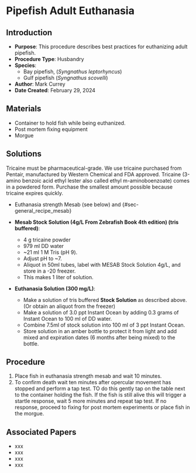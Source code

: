 # Pipefish Adult Euthanasia {#sec-husbandry_adult_syng_euth}

## Introduction

-   **Purpose**: This procedure describes best practices for euthanizing adult pipefish.
-   **Procedure Type**: Husbandry
-   **Species**:
    -   Bay pipefish, (*Syngnathus leptorhyncus*)
    -   Gulf pipefish (*Syngnathus scovelli*)
-   **Author**: Mark Currey   
-   **Date Created**: February 29, 2024

## Materials

-   Container to hold fish while being euthanized.
-   Post mortem fixing equipment
-   Morgue

## Solutions

::: {.callout-warning title="NOTES"}
Tricaine must be pharmaceutical-grade. We use tricaine purchased from Pentair, manufactured by Western Chemical and FDA approved. Tricaine (3-amino benzoic acid ethyl lester also called ethyl m-aminoboenzoate) comes in a powdered form. Purchase the smallest amount possible because tricaine expires quickly.
:::

-   Euthanasia strength Mesab (see below) and {#sec-general_recipe_mesab}

-   **Mesab Stock Solution (4g/L From Zebrafish Book 4th edition) (tris buffered)**:

    -   4 g tricaine powder
    -   979 ml DD water
    -   \~21 ml 1 M Tris (pH 9).
    -   Adjust pH to \~7.
    -   Aliquot in 50ml tubes, label with MESAB Stock Solution 4g/L, and store in a -20 freezer.
    -   This makes 1 liter of solution.

-   **Euthanasia Solution (300 mg/L)**:

    -   Make a solution of tris buffered **Stock Solution** as described above. (Or obtain an aliquot from the freezer)
    -   Make a solution of 3.0 ppt Instant Ocean by adding 0.3 grams of Instant Ocean to 100 ml of DD water. 
    -   Combine 7.5ml of stock solution into 100 ml of 3 ppt Instant Ocean.
    -   Store solution in an amber bottle to protect it from light and add mixed and expiration dates (6 months after being mixed) to the bottle.
  

## Procedure

1.  Place fish in euthanasia strength mesab and wait 10 minutes.
2.  To confirm death wait ten minutes after opercular movement has stopped and perform a tap test. TO do this gently tap on the table next to the container holding the fish. If the fish is still alive this will trigger a startle response, wait 5 more minutes and repeat tap test. If no response, proceed to fixing for post mortem experiments or place fish in the morgue.

## Associated Papers

-   xxx
-   xxx
-   xxx
-   xxx